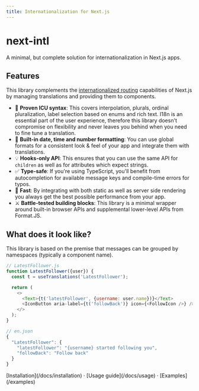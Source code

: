 ```yaml
---
title: Internationalization for Next.js
---
```



<h1 class="text-center md:text-5xl pt-8">next-intl</h1>
<div class="bleed relative mt-6 pb-1 -mx-6 md:-mx-8 2xl:-mx-24">
  <div class="mx-auto max-w-full w-[880px] text-center px-4 mb-10">
    <p class="text-lg mb-2 text-gray-600 md:!text-2xl">
      A minimal, but complete solution for internationalization in Next.js apps.
    </p>
  </div>
</div>

## Features

This library complements the [internationalized routing](https://nextjs.org/docs/advanced-features/i18n-routing) capabilities of Next.js by managing translations and providing them to components.

- 🌟 **Proven ICU syntax**: This covers interpolation, plurals, ordinal pluralization, label selection based on enums and rich text. I18n is an essential part of the user experience, therefore this library doesn't compromise on flexibility and never leaves you behind when you need to fine tune a translation.
- 📅 **Built-in date, time and number formatting**: You can use global formats for a consistent look & feel of your app and integrate them with translations.
- 💡 **Hooks-only API**: This ensures that you can use the same API for `children` as well as for attributes which expect strings.
- ✅ **Type-safe**: If you're using TypeScript, you'll benefit from autocompletion for available message keys and compile-time errors for typos.
- 🚀 **Fast**: By integrating with both static as well as server side rendering you always get the best possible performance from your app.
- ⚔️ **Battle-tested building blocks**: This library is a minimal wrapper around built-in browser APIs and supplemental lower-level APIs from Format.JS.

## What does it look like?

This library is based on the premise that messages can be grouped by namespaces (typically a component name).

```js
// LatestFollower.js
function LatestFollower({user}) {
  const t = useTranslations('LatestFollower');

  return (
    <>
      <Text>{t('latestFollower', {username: user.name})}</Text>
      <IconButton aria-label={t('followBack')} icon={<FollowIcon />} />
    </>
  );
}
```

```js
// en.json
{
  "LatestFollower": {
    "latestFollower": "{username} started following you",
    "followBack": "Follow back"
  }
}
```

<div className="pt-8">
  [Installation](/docs/installation) · [Usage guide](/docs/usage) ·
  [Examples](/examples)
</div>
